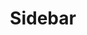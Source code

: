 ---
type: component
title: Sidebar
category: Navigation
description: A pagination component for navigating through pages of content.
status: todo
---